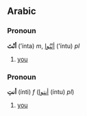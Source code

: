 ==Arabic==
===Pronoun===
'''أنْتَ''' (’ínta) ''m'', [[انتوا|أنْتُوا]] (’íntu) ''pl''

# [[you]]

===Pronoun===
'''أنتِ''' (ínti) ''f'' ([[انتوا|أنتوا]] (íntu) ''pl'')

# [[you]]